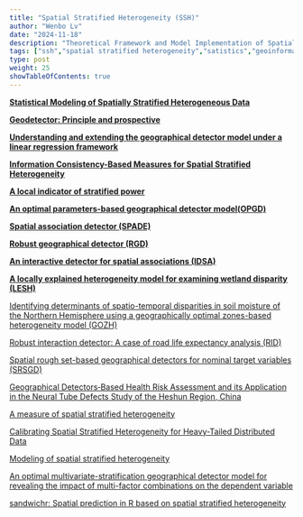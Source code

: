 ```yaml
---
title: "Spatial Stratified Heterogeneity (SSH)"
author: "Wenbo Lv"
date: "2024-11-18"
description: "Theoretical Framework and Model Implementation of Spatial Stratified Heterogeneity (SSH)"
tags: ["ssh","spatial stratified heterogeneity","satistics","geoinformatics","geodetector"]
type: post
weight: 25
showTableOfContents: true
---
```


[**Statistical Modeling of Spatially Stratified Heterogeneous Data**](https://doi.org/10.1080/24694452.2023.2289982)

[**Geodetector: Principle and prospective**](https://doi.org/10.11821/dlxb201701010)

[**Understanding and extending the geographical detector model under a linear regression framework**](https://doi.org/10.1080/13658816.2023.2266497)

[**Information Consistency-Based Measures for Spatial Stratified Heterogeneity**](https://doi.org/10.1080/24694452.2023.2223700)

[**A local indicator of stratified power**](https://doi.org/10.1080/13658816.2024.2437811)

[**An optimal parameters-based geographical detector model(OPGD)**](https://doi.org/10.1080/15481603.2020.1760434)

[**Spatial association detector (SPADE)**](https://doi.org/10.1080/13658816.2018.1476693)

[**Robust geographical detector (RGD)**](https://doi.org/10.1016/j.jag.2022.102782)

[**An interactive detector for spatial associations (IDSA)**](https://doi.org/10.1080/13658816.2021.1882680)

[**A locally explained heterogeneity model for examining wetland disparity (LESH)**](https://doi.org/10.1080/17538947.2023.2271883)

[Identifying determinants of spatio-temporal disparities in soil moisture of the Northern Hemisphere using a geographically optimal zones-based heterogeneity model (GOZH)](https://doi.org/10.1016/j.isprsjprs.2022.01.009)

[Robust interaction detector: A case of road life expectancy analysis (RID)](https://doi.org/10.1016/j.spasta.2024.100814)

[Spatial rough set-based geographical detectors for nominal target variables (SRSGD)](https://doi.org/10.1016/j.ins.2021.12.019)

[Geographical Detectors‐Based Health Risk Assessment and its Application in the Neural Tube Defects Study of the Heshun Region, China](https://doi.org/10.1080/13658810802443457)

[A measure of spatial stratified heterogeneity](https://doi.org/10.1016/j.ecolind.2016.02.052)

[Calibrating Spatial Stratified Heterogeneity for Heavy-Tailed Distributed Data](https://doi.org/10.1080/24694452.2024.2351002)

[Modeling of spatial stratified heterogeneity](https://doi.org/10.1080/15481603.2022.2126375)

[An optimal multivariate-stratification geographical detector model for revealing the impact of multi-factor combinations on the dependent variable](https://doi.org/10.1080/15481603.2024.2422941)

[sandwichr: Spatial prediction in R based on spatial stratified heterogeneity](https://doi.org/10.1111/tgis.13088)